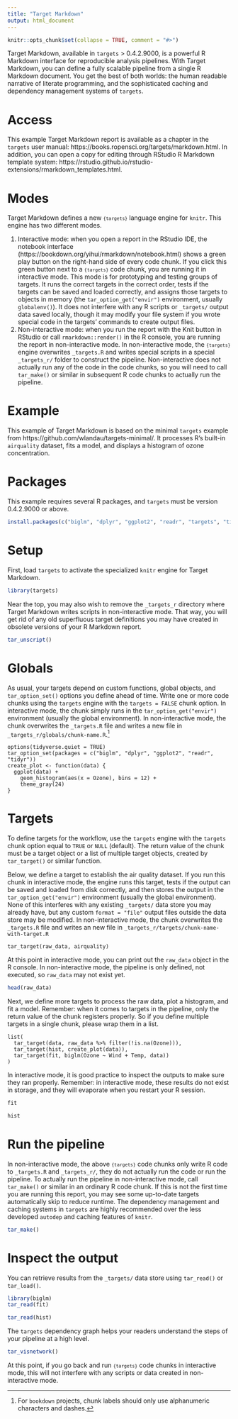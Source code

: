 ```yaml
---
title: "Target Markdown"
output: html_document
---
```


```r
knitr::opts_chunk$set(collapse = TRUE, comment = "#>")
```

Target Markdown, available in `targets` > 0.4.2.9000, is a powerful R Markdown interface for reproducible analysis pipelines. With Target Markdown, you can define a fully scalable pipeline from a single R Markdown document. You get the best of both worlds: the human readable narrative of literate programming, and the sophisticated caching and dependency management systems of `targets`.

# Access

This example Target Markdown report is available as a chapter in the `targets` user manual: https://books.ropensci.org/targets/markdown.html. In addition, you can open a copy for editing through RStudio R Markdown template system: https://rstudio.github.io/rstudio-extensions/rmarkdown_templates.html.

# Modes

Target Markdown defines a new <code>```{targets}```</code> language engine for `knitr`. This engine has two different modes.

1. Interactive mode: when you open a report in the RStudio IDE, the notebook interface (https://bookdown.org/yihui/rmarkdown/notebook.html) shows a green play button on the right-hand side of every code chunk. If you click this green button next to a <code>```{targets}```</code> code chunk, you are running it in interactive mode. This mode is for prototyping and testing groups of targets. It runs the correct targets in the correct order, tests if the targets can be saved and loaded correctly, and assigns those targets to objects in memory (the `tar_option_get("envir")` environment, usually `globalenv()`). It does not interfere with any R scripts or `_targets/` output data saved locally, though it may modify your file system if you wrote special code in the targets' commands to create output files.
2. Non-interactive mode: when you run the report with the Knit button in RStudio or call `rmarkdown::render()` in the R console, you are running the report in non-interactive mode. In non-interactive mode, the <code>```{targets}```</code> engine overwrites `_targets.R` and writes special scripts in a special `_targets_r/` folder to construct the pipeline. Non-interactive does not actually run any of the code in the code chunks, so you will need to call `tar_make()` or similar in subsequent R code chunks to actually run the pipeline.

# Example

This example of Target Markdown is based on the minimal `targets` example from https://github.com/wlandau/targets-minimal/. It processes R's built-in `airquality` dataset, fits a model, and displays a histogram of ozone concentration.

# Packages

This example requires several R packages, and `targets` must be version 0.4.2.9000 or above. 

```r
install.packages(c("biglm", "dplyr", "ggplot2", "readr", "targets", "tidyr"))
```

# Setup

First, load `targets` to activate the specialized `knitr` engine for Target Markdown.

```r
library(targets)
```

Near the top, you may also wish to remove the `_targets_r` directory where Target Markdown writes scripts in non-interactive mode. That way, you will get rid of any old superfluous target definitions you may have created in obsolete versions of your R Markdown report.

```r
tar_unscript()
```

# Globals

As usual, your targets depend on custom functions, global objects, and `tar_option_set()` options you define ahead of time. Write one or more code chunks using the `targets` engine with the `targets = FALSE` chunk option. In interactive mode, the chunk simply runs in the `tar_option_get("envir")` environment (usually the global environment). In non-interactive mode, the chunk overwrites the `_targets.R` file and writes a new file in `_targets_r/globals/chunk-name.R`.^[For `bookdown` projects, chunk labels should only use alphanumeric characters and dashes.]

```targets
options(tidyverse.quiet = TRUE)
tar_option_set(packages = c("biglm", "dplyr", "ggplot2", "readr", "tidyr"))
create_plot <- function(data) {
  ggplot(data) +
    geom_histogram(aes(x = Ozone), bins = 12) +
    theme_gray(24)
}
```

# Targets

To define targets for the workflow, use the `targets` engine with the `targets` chunk option equal to `TRUE` or `NULL` (default). The return value of the chunk must be a target object or a list of multiple target objects, created by `tar_target()` or similar function.

Below, we define a target to establish the air quality dataset. If you run this chunk in interactive mode, the engine runs this target, tests if the output can be saved and loaded from disk correctly, and then stores the output in the `tar_option_get("envir")` environment (usually the global environment). None of this interferes with any existing `_targets/` data store you may already have, but any custom `format = "file"` output files outside the data store may be modified. In non-interactive mode, the chunk overwrites the `_targets.R` file and writes an new file in `_targets_r/targets/chunk-name-with-target.R`

```targets
tar_target(raw_data, airquality)
```
At this point in interactive mode, you can print out the `raw_data` object in the R console. In non-interactive mode, the pipeline is only defined, not executed, so `raw_data` may not exist yet.

```r
head(raw_data)
```

Next, we define more targets to process the raw data, plot a histogram, and fit a model. Remember: when it comes to targets in the pipeline, only the return value of the chunk registers properly. So if you define multiple targets in a single chunk, please wrap them in a list.

```targets
list(
  tar_target(data, raw_data %>% filter(!is.na(Ozone))),
  tar_target(hist, create_plot(data)),
  tar_target(fit, biglm(Ozone ~ Wind + Temp, data))
)
```

In interactive mode, it is good practice to inspect the outputs to make sure they ran properly. Remember: in interactive mode, these results do not exist in storage, and they will evaporate when you restart your R session.

```r
fit
```

```r
hist
```

# Run the pipeline

In non-interactive mode, the above <code>```{targets}```</code> code chunks only write R code to `_targets.R` and `_targets_r/`, they do not actually run the code or run the pipeline. To actually run the pipeline in non-interactive mode, call `tar_make()` or similar in an ordinary R code chunk. If this is not the first time you are running this report, you may see some up-to-date targets automatically skip to reduce runtime. The dependency management and caching systems in `targets` are highly recommended over the less developed `autodep` and caching features of `knitr`.

```r
tar_make()
```

# Inspect the output

You can retrieve results from the `_targets/` data store using `tar_read()` or `tar_load()`.

```r
library(biglm)
tar_read(fit)
```

```r
tar_read(hist)
```

The `targets` dependency graph helps your readers understand the steps of your pipeline at a high level.

```r
tar_visnetwork()
```

At this point, if you go back and run <code>```{targets}```</code> code chunks in interactive mode, this will not interfere with any scripts or data created in non-interactive mode.
